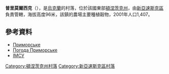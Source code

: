 {{coord|47|19|15|N|37|56|38|E|scale:30000|display=title}}

'''普里莫爾西克'''（{{lang-uk|Приморське}}），是[[烏克蘭|烏克蘭]]的村落，位於該國東部[[頓涅茨克州|頓涅茨克州]]，由[[新亞速斯克區|新亞速斯克區]]負責管轄，海拔高度96米，該鎮的農場主要種植穀物，2001年人口1,407。

==參考資料==
*[http://gska2.rada.gov.ua/pls/z7502/A005?rdat1=19.01.2008&rf7571=7143 Приморське]{{dead link|date=2018年3月 |bot=InternetArchiveBot |fix-attempted=yes }}
* [http://weather.in.ua/ua/doneckaja/21615 Погода Приморське] {{Wayback|url=http://weather.in.ua/ua/doneckaja/21615 |date=20160825121157 }}
* [http://imsu-doneck.info/mista-i-sela-doneckoi-oblasti/novoazovskyj-rajon/prymorske.html ІМСУ] {{Wayback|url=http://imsu-doneck.info/mista-i-sela-doneckoi-oblasti/novoazovskyj-rajon/prymorske.html |date=20200703134356 }}

{{DEFAULTSORT:Приморське (Новоазовський район, Приморська сільська рада)}}
[[Category:頓涅茨克州村落|Category:頓涅茨克州村落]]
[[Category:新亞速斯克區村落|Category:新亞速斯克區村落]]


{{Donetsk-geo-stub}}